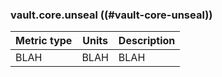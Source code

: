 ### vault.core.unseal ((#vault-core-unseal))

Metric type | Units | Description
----------- | ----- | -----------
BLAH     | BLAH    | BLAH